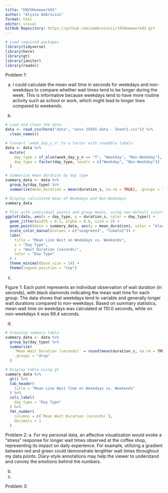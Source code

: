 ```yaml
---
title: "ENVSHomework03"
author: "Alyssa Ambrosini"
format: html
editor: visual
GitHub Repository: https://github.com/aambrosinii/193Homework03.git
---
```


```r
# Load required packages
library(tidyverse)
library(here)   
library(gt)        
library(janitor)  
library(readxl)   

```

Problem 1:

a. I could calculate the mean wait time in seconds for weekdays and non-weekdays to compare whether wait times tend to be longer during the week. This is informative because weekdays tend to have more routine activity such as school or work, which might lead to longer lines compared to weekends.

b.

```r

# Load and clean the data
data <- read_csv(here("data", "envs 193DS data - Sheet1.csv")) %>%
  clean_names()

# Convert 'week_day_y_n' to a factor with readable labels
data <- data %>%
  mutate(
    day_type = if_else(week_day_y_n == "Y", "Weekday", "Non-Weekday"),
    day_type = factor(day_type, levels = c("Weekday", "Non-Weekday"))
  )

# Summarize mean duration by day type
summary_data <- data %>%
  group_by(day_type) %>%
  summarize(mean_duration = mean(duration_s, na.rm = TRUE), .groups = "drop")

# Display calculated mean of Weekdays and Non-Weekdays
summary_data

# Plot with individual points and group means, using non-default colors
ggplot(data, aes(x = day_type, y = duration_s, color = day_type)) +
  geom_jitter(width = 0.2, alpha = 0.6, size = 2) +
  geom_point(data = summary_data, aes(y = mean_duration), color = "black", size = 4, shape = 18) +
  scale_color_manual(values = c("seagreen3", "tomato2")) +
  labs(
    title = "Mean Line Wait on Weekdays vs. Weekends",
    x = "Day Type",
    y = "Wait Duration (seconds)",
    color = "Day Type"
  ) +
  theme_minimal(base_size = 14) +
  theme(legend.position = "top")
```

c.  

Figure 1: Each point represents an individual observation of wait duration (in seconds), with black diamonds indicating the mean wait time for each group. The data shows that weekdays tend to variable and generally longer wait durations compared to non-weekdays. Based on summary statistics, mean wait time on weekdays was calculated at 110.0 seconds, while on non-weekdays it was 69.4 seconds.

d.  

```r

# Creating summary table
summary_data <- data %>%
  group_by(day_type) %>%
  summarize(
    `Mean Wait Duration (seconds)` = round(mean(duration_s, na.rm = TRUE), 1),
    .groups = "drop"
  )

# Display table using gt
summary_data %>%
  gt() %>%
  tab_header(
    title = "Mean Line Wait Time on Weekdays vs. Weekends"
  ) %>%
  cols_label(
    day_type = "Day Type"
  ) %>%
  fmt_number(
    columns = c(`Mean Wait Duration (seconds)`),
    decimals = 1
  )

```

Problem 2:
a. For my personal data, an affective visualization would evoke a "stress" response for longer wait times observed at the coffee shop, representing its impact on daily experience. For example, utilizing a gradient between red and green could demonstrate lengthier wait times throughout my data points. Diary-style annotations may help the viewer to understand and convey the emotions behind the numbers.

b.

c. 


Problem 3:

